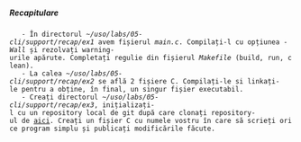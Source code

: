 ===== Recapitulare =====

    - În directorul ''~/uso/labs/05-cli/support/recap/ex1'' avem fișierul ''main.c''. Compilați-l cu opțiunea ''-Wall'' și rezolvați warning-urile apărute. Completați regulie din fișierul ''Makefile'' (build, run, clean).
    - La calea ''~/uso/labs/05-cli/support/recap/ex2'' se află 2 fișiere C. Compilați-le si linkați-le pentru a obține, în final, un singur fișier executabil.
    - Creați directorul ''~/uso/labs/05-cli/support/recap/ex3'', inițializați-l cu un repository local de git după care clonați repository-ul de [[https://github.com/lizababu/uso-recap-lab-05-cli.git|aici]]. Creați un fișier C cu numele vostru în care să scrieți orice program simplu și publicați modificările făcute.